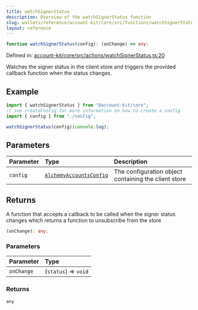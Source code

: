 ```yaml
---
title: watchSignerStatus
description: Overview of the watchSignerStatus function
slug: wallets/reference/account-kit/core/src/functions/watchSignerStatus
layout: reference
---
```


```ts
function watchSignerStatus(config): (onChange) => any;
```

Defined in: [account-kit/core/src/actions/watchSignerStatus.ts:20](https://github.com/alchemyplatform/aa-sdk/blob/49e74eee8606f480b200b4612d00d950da8a8742/account-kit/core/src/actions/watchSignerStatus.ts#L20)

Watches the signer status in the client store and triggers the provided callback function when the status changes.

## Example

```ts
import { watchSignerStatus } from "@account-kit/core";
// see createConfig for more information on how to create a config
import { config } from "./config";

watchSignerStatus(config)(console.log);
```

## Parameters

| Parameter | Type                                                                 | Description                                          |
| :-------- | :------------------------------------------------------------------- | :--------------------------------------------------- |
| `config`  | [`AlchemyAccountsConfig`](../type-aliases/AlchemyAccountsConfig.mdx) | The configuration object containing the client store |

## Returns

A function that accepts a callback to be called when the signer status changes which returns a function to unsubscribe from the store

```ts
(onChange): any;
```

### Parameters

| Parameter  | Type                 |
| :--------- | :------------------- |
| `onChange` | (`status`) => `void` |

### Returns

`any`
